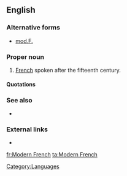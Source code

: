 ==English==

===Alternative forms===
* [[mod.F.]] {{qualifier|[[abbreviation]] used chiefly in [[lexicography]]}}

===Proper noun===
{{en-proper noun|head=[[Modern]] [[French]]}}

# [[French]] spoken after the fifteenth century.

====Quotations====
{{seeCites}}

===See also===
* {{pedialite}}

===External links===
* {{ethnologue|code=fra}}

[[Category:Languages]]

[[fr:Modern French]]
[[ta:Modern French]]
